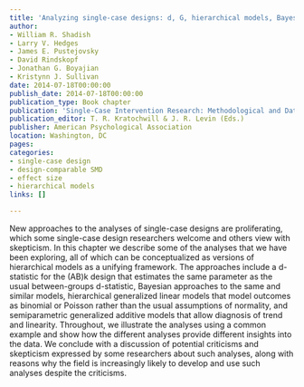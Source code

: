 ```yaml
---
title: 'Analyzing single-case designs: d, G, hierarchical models, Bayesian estimators, generalized additive models, and the hopes and fears of researchers about analyses'
author:
- William R. Shadish
- Larry V. Hedges
- James E. Pustejovsky
- David Rindskopf
- Jonathan G. Boyajian
- Kristynn J. Sullivan
date: 2014-07-18T00:00:00
publish_date: 2014-07-18T00:00:00
publication_type: Book chapter
publication: 'Single-Case Intervention Research: Methodological and Data-Analysis Advances'
publication_editor: T. R. Kratochwill & J. R. Levin (Eds.)
publisher: American Psychological Association
location: Washington, DC
pages:
categories:
- single-case design
- design-comparable SMD
- effect size
- hierarchical models
links: []

---
```



New approaches to the analyses of single-case designs are proliferating, which some single-case design researchers welcome and others view with skepticism. In this chapter we describe some of the analyses that we have been exploring, all of which can be conceptualized as versions of hierarchical models as a unifying framework. The approaches include a d-statistic for the (AB)k design that estimates the same parameter as the usual between-groups d-statistic, Bayesian approaches to the same and similar models, hierarchical generalized linear models that model outcomes as binomial or Poisson rather than the usual assumptions of normality, and semiparametric generalized additive models that allow diagnosis of trend and linearity. Throughout, we illustrate the analyses using a common example and show how the different analyses provide different insights into the data. We conclude with a discussion of potential criticisms and skepticism expressed by some researchers about such analyses, along with reasons why the field is increasingly likely to develop and use such analyses despite the criticisms.

